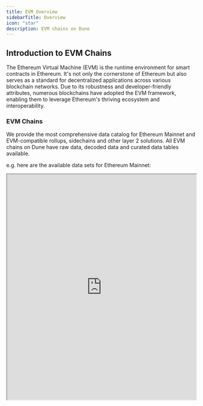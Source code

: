 ```yaml
---
title: EVM Overview
sidebarTitle: Overview
icon: "star"
description: EVM chains on Dune
---
```


## Introduction to EVM Chains

The Ethereum Virtual Machine (EVM) is the runtime environment for smart contracts in Ethereum. It's not only the cornerstone of Ethereum but also serves as a standard for decentralized applications across various blockchain networks. Due to its robustness and developer-friendly attributes, numerous blockchains have adopted the EVM framework, enabling them to leverage Ethereum's thriving ecosystem and interoperability.
### EVM Chains

We provide the most comprehensive data catalog for Ethereum Mainnet and EVM-compatible rollups, sidechains and other layer 2 solutions. 
All EVM chains on Dune have raw data, decoded data and curated data tables available. 

e.g. here are the available data sets for Ethereum Mainnet:

<CardGroup cols={3}>
  <Card title="Raw data" icon="bolt" href="./ethereum/raw/transactions"/>
  <Card title="Decoded data" icon="file" href="./ethereum/decoded/overview"/>
  <Card title="Curated data" icon="star" href="/data-catalog/spellbook/overview"/>
</CardGroup>


<div>
  <iframe
    src="https://dune.com/embeds/3695907/6218008/"
    width="100%"
    height="600px"
  ></iframe>
</div>


